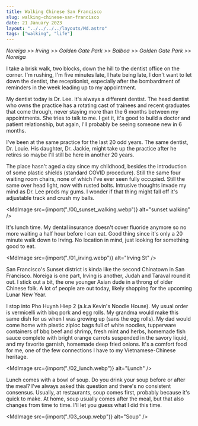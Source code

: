 ```yaml
---
title: Walking Chinese San Francisco
slug: walking-chinese-san-francisco
date: 21 January 2023
layout: "../../../../layouts/Md.astro"
tags: ["walking", "life"]
---
```



_Noreiga >> Irving >> Golden Gate Park >> Balboa >> Golden Gate Park >> Noreiga_

I take a brisk walk, two blocks, down the hill to the dentist office on the corner.
I'm rushing, I'm five minutes late, I hate being late, I don't want to let down
the dentist, the receptionist, especially after the bombardment of reminders in the
week leading up to my appointment.

My dentist today is Dr. Lee. It's always a different dentist. 
The head dentist who owns the practice has a rotating cast of trainees and recent
graduates that come through, never staying more than the 6 months between my appointments.
She tries to talk to me.
I get it, it's good to build a doctor and patient relationship, but again, 
I'll probably be seeing someone new in 6 months.

I've been at the same practice for the last 20 odd years.
The same dentist, Dr. Louie.
His daughter, Dr. Jackie, might take up the practice after he retires so maybe
I'll still be here in another 20 years.

The place hasn't aged a day since my childhood, besides the introduction of some
plastic shields (standard COVID procedure).
Still the same four waiting room chairs, none of which I've ever seen fully occupied.
Still the same over head light, now with rusted bolts.
Intrusive thoughts invade my mind as Dr. Lee prods my gums. 
I wonder if that thing might fall off it's adjustable track and crush my balls.

<MdImage src={import("./00_sunset_walking.webp")} alt="sunset walking" />

It's lunch time.
My dental insurance doesn't cover fluoride anymore so no more waiting a half hour
before I can eat.
Good thing since it's only a 20 minute walk down to Irving.
No location in mind, just looking for something good to eat.

<MdImage src={import("./01_irving.webp")} alt="Irving St" />

San Francisco's Sunset district is kinda like the second Chinatown in San Francisco.
Noreiga is one part, Irving is another, Judah and Taraval round it out.
I stick out a bit, the one younger Asian dude in a throng of older Chinese folk.
A lot of people are out today, likely shopping for the upcoming Lunar New Year.

I stop into Pho Huynh Hiep 2 (a.k.a Kevin's Noodle House).
My usual order is vermicelli with bbq pork and egg rolls.
My grandma would make this same dish for us when I was growing up (sans the egg rolls).
My dad would come home with plastic ziploc bags full of white noodles, tupperware containers
of bbq beef and shrimp, fresh mint and herbs, homemade fish sauce complete with
bright orange carrots suspended in the savory liquid, and my favorite garnish, homemade deep fried onions.
It's a comfort food for me, one of the few connections I have to my Vietnamese-Chinese heritage.

<MdImage src={import("./02_lunch.webp")} alt="Lunch" />

Lunch comes with a bowl of soup.
Do you drink your soup before or after the meal?
I've always asked this question and there's no consistent consensus.
Usually, at restaurants, soup comes first, probably because it's quick to make.
At home, soup usually comes after the meal, but that also changes from time to time.
I'll let you guess what I did this time.

<MdImage src={import("./03_soup.webp")} alt="Soup" />
